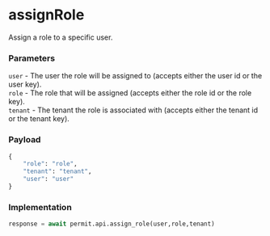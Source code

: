 # assignRole

Assign a role to a specific user.

### Parameters

`user` - The user the role will be assigned to (accepts either the user id or the user key).<br/>
`role` - The role that will be assigned (accepts either the role id or the role key).<br/>
`tenant` - The tenant the role is associated with (accepts either the tenant id or the tenant key).<br/>

### Payload

```python
{
	"role": "role",
	"tenant": "tenant",
	"user": "user"
}
```

### Implementation

```python
response = await permit.api.assign_role(user,role,tenant)
```
